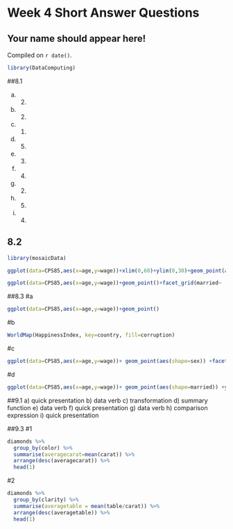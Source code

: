 # Week 4 Short Answer Questions

## Your name should appear here!

<!-- leave this material as is -->
Compiled on `r date()`.

```r
library(DataComputing)
```
<!-- put your content after this line -->

##8.1

a) 2)
b) 2)
c) 1)
d) 5)
e) 3)
f) 4)
g) 2)
h) 5)
i) 4)

## 8.2
```r
library(mosaicData)

ggplot(data=CPS85,aes(x=age,y=wage))+xlim(0,60)+ylim(0,30)+geom_point(aes(shape=married))+facet_wrap(~sector,ncol=3)

ggplot(data=CPS85,aes(x=age,y=wage))+geom_point()+facet_grid(married~ .)+facet_grid(sex~.)
```

##8.3
#a
```r
ggplot(data=CPS85,aes(x=age,y=wage))+geom_point()
```

#b
```r
WorldMap(HappinessIndex, key=country, fill=corruption)
```

#c
```r
ggplot(data=CPS85,aes(x=age,y=wage))+ geom_point(aes(shape=sex)) +facet_grid( married ~ .)
```

#d
```r
ggplot(data=CPS85,aes(x=age,y=wage))+ geom_point(aes(shape=married)) +ylim(0,30)
```

##9.1
a) quick presentation
b) data verb
c) transformation
d) summary function
e) data verb
f) quick presentation
g) data verb
h) comparison expression
i) quick presentation

##9.3
#1
```r
diamonds %>%
  group_by(color) %>%
  summarise(averagecarat=mean(carat)) %>%
  arrange(desc(averagecarat)) %>%
  head(1)
```

#2
```r
diamonds %>%
  group_by(clarity) %>%
  summarise(averagetable = mean(table/carat)) %>%
  arrange(desc(averagetable)) %>%
  head(1)
```

